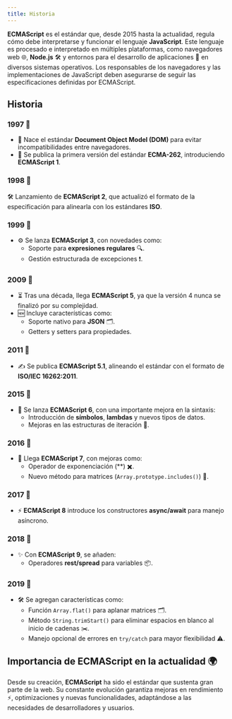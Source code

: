 ```yaml
---
title: Historia
---
```


**ECMAScript** es el estándar que, desde 2015 hasta la actualidad, regula cómo debe interpretarse y funcionar el lenguaje **JavaScript**. Este lenguaje es procesado e interpretado en múltiples plataformas, como navegadores web 🌐, **Node.js** 🛠️ y entornos para el desarrollo de aplicaciones 📱 en diversos sistemas operativos. Los responsables de los navegadores y las implementaciones de JavaScript deben asegurarse de seguir las especificaciones definidas por ECMAScript.

## Historia

### 1997 📆

- 🌟 Nace el estándar **Document Object Model (DOM)** para evitar incompatibilidades entre navegadores.
- 📖 Se publica la primera versión del estándar **ECMA-262**, introduciendo **ECMAScript 1**.

### 1998 📆

🛠️ Lanzamiento de **ECMAScript 2**, que actualizó el formato de la especificación para alinearla con los estándares **ISO**.

### 1999 📆

- ⚙️ Se lanza **ECMAScript 3**, con novedades como:
  - Soporte para **expresiones regulares** 🔍.
  - Gestión estructurada de excepciones ❗.

### 2009 📆

- ⏳ Tras una década, llega **ECMAScript 5**, ya que la versión 4 nunca se finalizó por su complejidad.
- 🆕 Incluye características como:
  - Soporte nativo para **JSON** 🗂️.
  - Getters y setters para propiedades.

### 2011 📆

- ✍️ Se publica **ECMAScript 5.1**, alineando el estándar con el formato de **ISO/IEC 16262:2011**.

### 2015 📆

- 🎉 Se lanza **ECMAScript 6**, con una importante mejora en la sintaxis:
  - Introducción de **símbolos**, **lambdas** y nuevos tipos de datos.
  - Mejoras en las estructuras de iteración 🔄.

### 2016 📆

- 🚀 Llega **ECMAScript 7**, con mejoras como:
  - Operador de exponenciación (\*\*) ✖️.
  - Nuevo método para matrices (`Array.prototype.includes()`) 🔢.

### 2017 📆

- ⚡ **ECMAScript 8** introduce los constructores **async/await** para manejo asíncrono.

### 2018 📆

- ✨ Con **ECMAScript 9**, se añaden:
  - Operadores **rest/spread** para variables 📦.

### 2019 📆

- 🛠️ Se agregan características como:
  - Función `Array.flat()` para aplanar matrices 🗂️.
  - Método `String.trimStart()` para eliminar espacios en blanco al inicio de cadenas ✂️.
  - Manejo opcional de errores en `try/catch` para mayor flexibilidad ⚠️.

## Importancia de ECMAScript en la actualidad 🌍

Desde su creación, **ECMAScript** ha sido el estándar que sustenta gran parte de la web. Su constante evolución garantiza mejoras en rendimiento ⚡, optimizaciones y nuevas funcionalidades, adaptándose a las necesidades de desarrolladores y usuarios.
